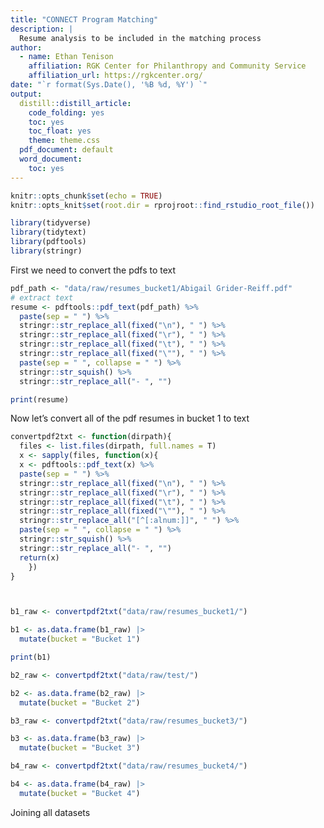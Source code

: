 ```yaml
---
title: "CONNECT Program Matching"
description: |
  Resume analysis to be included in the matching process 
author:
  - name: Ethan Tenison 
    affiliation: RGK Center for Philanthropy and Community Service 
    affiliation_url: https://rgkcenter.org/
date: "`r format(Sys.Date(), '%B %d, %Y') `"
output:
  distill::distill_article:
    code_folding: yes
    toc: yes
    toc_float: yes
    theme: theme.css
  pdf_document: default
  word_document:
    toc: yes
---
```



```r
knitr::opts_chunk$set(echo = TRUE)
knitr::opts_knit$set(root.dir = rprojroot::find_rstudio_root_file())

library(tidyverse)
library(tidytext)
library(pdftools)
library(stringr)

```

First we need to convert the pdfs to text 

```r

pdf_path <- "data/raw/resumes_bucket1/Abigail Grider-Reiff.pdf"
# extract text
resume <- pdftools::pdf_text(pdf_path) %>%
  paste(sep = " ") %>%
  stringr::str_replace_all(fixed("\n"), " ") %>%
  stringr::str_replace_all(fixed("\r"), " ") %>%
  stringr::str_replace_all(fixed("\t"), " ") %>%
  stringr::str_replace_all(fixed("\""), " ") %>%
  paste(sep = " ", collapse = " ") %>%
  stringr::str_squish() %>%
  stringr::str_replace_all("- ", "") 

print(resume)

```

Now let's convert all of the pdf resumes in bucket 1 to text

```r

convertpdf2txt <- function(dirpath){
  files <- list.files(dirpath, full.names = T)
  x <- sapply(files, function(x){
  x <- pdftools::pdf_text(x) %>%
  paste(sep = " ") %>%
  stringr::str_replace_all(fixed("\n"), " ") %>%
  stringr::str_replace_all(fixed("\r"), " ") %>%
  stringr::str_replace_all(fixed("\t"), " ") %>%
  stringr::str_replace_all(fixed("\""), " ") %>%
  stringr::str_replace_all("[^[:alnum:]]", " ") %>%
  paste(sep = " ", collapse = " ") %>%
  stringr::str_squish() %>%
  stringr::str_replace_all("- ", "") 
  return(x)
    })
}



b1_raw <- convertpdf2txt("data/raw/resumes_bucket1/")

b1 <- as.data.frame(b1_raw) |> 
  mutate(bucket = "Bucket 1")

print(b1)

```


```r

b2_raw <- convertpdf2txt("data/raw/test/")

b2 <- as.data.frame(b2_raw) |> 
  mutate(bucket = "Bucket 2")

b3_raw <- convertpdf2txt("data/raw/resumes_bucket3/")

b3 <- as.data.frame(b3_raw) |> 
  mutate(bucket = "Bucket 3")

b4_raw <- convertpdf2txt("data/raw/resumes_bucket4/")

b4 <- as.data.frame(b4_raw) |> 
  mutate(bucket = "Bucket 4")

```


Joining all datasets

